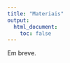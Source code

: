 ```yaml
---
title: "Materiais"
output:
  html_document:
    toc: false
---
```


Em breve.

<!---
## Slides

- Dados públicos [PDF](slides/pesq_publ_bras.pdf)
- Pesquisa: aspectos teóricos e conceituais
  [PDF](slides/topicos_cap1.pdf)
- Pesquisa científica [PDF](slides/topicos_cap2.pdf)
- Construção da pesquisa [PDF](slides/topicos_cap3.pdf)
- Estrutura de projeto [PDF](slides/topicos_cap4.pdf)
- Tecn. informação e comunicação [PDF](slides/topicos_cap5.pdf)
- Trabalhando com dados [PDF](slides/wdata-br.pdf)
- Dados de hospitalizações [script](rcode/hospitalizacoes.R)
- Referencias em rmarkdown [Rmd](tutorials/teste.Rmd)
- Trabalho [HTML](trabalho.html)
--->
